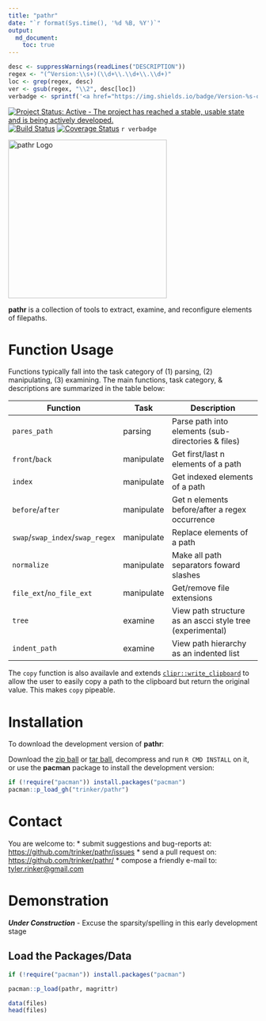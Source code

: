 ```yaml
---
title: "pathr"
date: "`r format(Sys.time(), '%d %B, %Y')`"
output:
  md_document:
    toc: true      
---
```


```r
desc <- suppressWarnings(readLines("DESCRIPTION"))
regex <- "(^Version:\\s+)(\\d+\\.\\d+\\.\\d+)"
loc <- grep(regex, desc)
ver <- gsub(regex, "\\2", desc[loc])
verbadge <- sprintf('<a href="https://img.shields.io/badge/Version-%s-orange.svg"><img src="https://img.shields.io/badge/Version-%s-orange.svg" alt="Version"/></a></p>', ver, ver)
````

[![Project Status: Active - The project has reached a stable, usable state and is being actively developed.](http://www.repostatus.org/badges/0.1.0/active.svg)](http://www.repostatus.org/#active)
[![Build Status](https://travis-ci.org/trinker/pathr.svg?branch=master)](https://travis-ci.org/trinker/pathr)
[![Coverage Status](https://coveralls.io/repos/trinker/pathr/badge.svg?branch=master)](https://coveralls.io/r/trinker/pathr?branch=master)
`r verbadge`

<img src="inst/pathr_logo/r_pathr.png" width="320" alt="pathr Logo">  

**pathr** is a collection of tools to extract, examine, and reconfigure elements of filepaths.

# Function Usage

Functions typically fall into the task category of (1) parsing, (2) manipulating, (3) examining.  The main functions, task category, & descriptions are summarized in the table below:


| Function                  | Task       | Description                                               | 
|---------------------------|------------|-----------------------------------------------------------| 
| `pares_path`              | parsing    | Parse path into elements (sub-directories & files)        | 
| `front`/`back`            | manipulate | Get first/last n elements of a path                       | 
| `index`                   | manipulate | Get indexed elements of a path                            | 
| `before`/`after`          | manipulate | Get n elements before/after a regex occurrence            | 
| `swap`/`swap_index`/`swap_regex` | manipulate | Replace elements of a path                         | 
| `normalize`               | manipulate | Make all path separators foward slashes                   | 
| `file_ext`/`no_file_ext`  | manipulate | Get/remove file extensions                                | 
| `tree`                    | examine    | View path structure as an ascci style tree (experimental) | 
| `indent_path`             | examine    | View path hierarchy as an indented list                   | 

The `copy` function is also availavle and extends [`clipr::write_clipboard`](https://github.com/mdlincoln/clipr) to allow the user to easily copy a path to the clipboard but return the original value.  This makes `copy` pipeable.

# Installation

To download the development version of **pathr**:

Download the [zip ball](https://github.com/trinker/pathr/zipball/master) or [tar ball](https://github.com/trinker/pathr/tarball/master), decompress and run `R CMD INSTALL` on it, or use the **pacman** package to install the development version:

```r
if (!require("pacman")) install.packages("pacman")
pacman::p_load_gh("trinker/pathr")
```

# Contact

You are welcome to:
* submit suggestions and bug-reports at: <https://github.com/trinker/pathr/issues>
* send a pull request on: <https://github.com/trinker/pathr/>
* compose a friendly e-mail to: <tyler.rinker@gmail.com>

# Demonstration

***Under Construction*** - Excuse the sparsity/spelling in this early development stage


## Load the Packages/Data

```r
if (!require("pacman")) install.packages("pacman")

pacman::p_load(pathr, magrittr)

data(files)
head(files)
```

